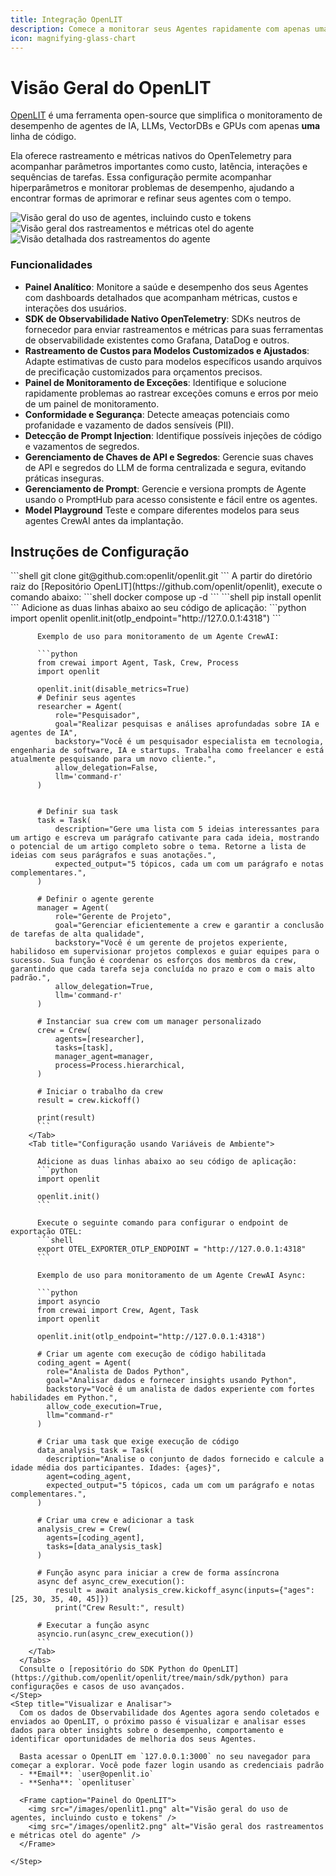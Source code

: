 ```yaml
---
title: Integração OpenLIT
description: Comece a monitorar seus Agentes rapidamente com apenas uma linha de código usando OpenTelemetry.
icon: magnifying-glass-chart
---
```


# Visão Geral do OpenLIT

[OpenLIT](https://github.com/openlit/openlit?src=crewai-docs) é uma ferramenta open-source que simplifica o monitoramento de desempenho de agentes de IA, LLMs, VectorDBs e GPUs com apenas **uma** linha de código.

Ela oferece rastreamento e métricas nativos do OpenTelemetry para acompanhar parâmetros importantes como custo, latência, interações e sequências de tarefas.
Essa configuração permite acompanhar hiperparâmetros e monitorar problemas de desempenho, ajudando a encontrar formas de aprimorar e refinar seus agentes com o tempo.

<Frame caption="Painel do OpenLIT">
  <img src="/images/openlit1.png" alt="Visão geral do uso de agentes, incluindo custo e tokens" />
  <img src="/images/openlit2.png" alt="Visão geral dos rastreamentos e métricas otel do agente" />
  <img src="/images/openlit3.png" alt="Visão detalhada dos rastreamentos do agente" />
</Frame>

### Funcionalidades

- **Painel Analítico**: Monitore a saúde e desempenho dos seus Agentes com dashboards detalhados que acompanham métricas, custos e interações dos usuários.
- **SDK de Observabilidade Nativo OpenTelemetry**: SDKs neutros de fornecedor para enviar rastreamentos e métricas para suas ferramentas de observabilidade existentes como Grafana, DataDog e outros.
- **Rastreamento de Custos para Modelos Customizados e Ajustados**: Adapte estimativas de custo para modelos específicos usando arquivos de precificação customizados para orçamentos precisos.
- **Painel de Monitoramento de Exceções**: Identifique e solucione rapidamente problemas ao rastrear exceções comuns e erros por meio de um painel de monitoramento.
- **Conformidade e Segurança**: Detecte ameaças potenciais como profanidade e vazamento de dados sensíveis (PII).
- **Detecção de Prompt Injection**: Identifique possíveis injeções de código e vazamentos de segredos.
- **Gerenciamento de Chaves de API e Segredos**: Gerencie suas chaves de API e segredos do LLM de forma centralizada e segura, evitando práticas inseguras.
- **Gerenciamento de Prompt**: Gerencie e versiona prompts de Agente usando o PromptHub para acesso consistente e fácil entre os agentes.
- **Model Playground** Teste e compare diferentes modelos para seus agentes CrewAI antes da implantação.

## Instruções de Configuração

<Steps>
    <Step title="Implantar o OpenLIT">
      <Steps>
        <Step title="Clonar o Repositório do OpenLIT">
          ```shell
          git clone git@github.com:openlit/openlit.git
          ```
        </Step>
        <Step title="Iniciar o Docker Compose">
          A partir do diretório raiz do [Repositório OpenLIT](https://github.com/openlit/openlit), execute o comando abaixo:
          ```shell
          docker compose up -d
          ```
        </Step>
      </Steps>
    </Step>
    <Step title="Instalar o SDK OpenLIT">
      ```shell
      pip install openlit
      ```
    </Step>
    <Step title="Inicializar o OpenLIT em Sua Aplicação">
      Adicione as duas linhas abaixo ao seu código de aplicação:
      <Tabs>
        <Tab title="Configuração usando argumentos de função">
          ```python
          import openlit
          openlit.init(otlp_endpoint="http://127.0.0.1:4318")
          ```
          
          Exemplo de uso para monitoramento de um Agente CrewAI:
    
          ```python
          from crewai import Agent, Task, Crew, Process
          import openlit

          openlit.init(disable_metrics=True)
          # Definir seus agentes
          researcher = Agent(
              role="Pesquisador",
              goal="Realizar pesquisas e análises aprofundadas sobre IA e agentes de IA",
              backstory="Você é um pesquisador especialista em tecnologia, engenharia de software, IA e startups. Trabalha como freelancer e está atualmente pesquisando para um novo cliente.",
              allow_delegation=False,
              llm='command-r'
          )


          # Definir sua task
          task = Task(
              description="Gere uma lista com 5 ideias interessantes para um artigo e escreva um parágrafo cativante para cada ideia, mostrando o potencial de um artigo completo sobre o tema. Retorne a lista de ideias com seus parágrafos e suas anotações.",
              expected_output="5 tópicos, cada um com um parágrafo e notas complementares.",
          )

          # Definir o agente gerente
          manager = Agent(
              role="Gerente de Projeto",
              goal="Gerenciar eficientemente a crew e garantir a conclusão de tarefas de alta qualidade",
              backstory="Você é um gerente de projetos experiente, habilidoso em supervisionar projetos complexos e guiar equipes para o sucesso. Sua função é coordenar os esforços dos membros da crew, garantindo que cada tarefa seja concluída no prazo e com o mais alto padrão.",
              allow_delegation=True,
              llm='command-r'
          )

          # Instanciar sua crew com um manager personalizado
          crew = Crew(
              agents=[researcher],
              tasks=[task],
              manager_agent=manager,
              process=Process.hierarchical,
          )

          # Iniciar o trabalho da crew
          result = crew.kickoff()

          print(result)
          ```
        </Tab>
        <Tab title="Configuração usando Variáveis de Ambiente">

          Adicione as duas linhas abaixo ao seu código de aplicação:
          ```python
          import openlit

          openlit.init()
          ```

          Execute o seguinte comando para configurar o endpoint de exportação OTEL:
          ```shell
          export OTEL_EXPORTER_OTLP_ENDPOINT = "http://127.0.0.1:4318"
          ```

          Exemplo de uso para monitoramento de um Agente CrewAI Async:

          ```python
          import asyncio
          from crewai import Crew, Agent, Task
          import openlit

          openlit.init(otlp_endpoint="http://127.0.0.1:4318")

          # Criar um agente com execução de código habilitada
          coding_agent = Agent(
            role="Analista de Dados Python",
            goal="Analisar dados e fornecer insights usando Python",
            backstory="Você é um analista de dados experiente com fortes habilidades em Python.",
            allow_code_execution=True,
            llm="command-r"
          )

          # Criar uma task que exige execução de código
          data_analysis_task = Task(
            description="Analise o conjunto de dados fornecido e calcule a idade média dos participantes. Idades: {ages}",
            agent=coding_agent,
            expected_output="5 tópicos, cada um com um parágrafo e notas complementares.",
          )

          # Criar uma crew e adicionar a task
          analysis_crew = Crew(
            agents=[coding_agent],
            tasks=[data_analysis_task]
          )

          # Função async para iniciar a crew de forma assíncrona
          async def async_crew_execution():
              result = await analysis_crew.kickoff_async(inputs={"ages": [25, 30, 35, 40, 45]})
              print("Crew Result:", result)

          # Executar a função async
          asyncio.run(async_crew_execution())
          ```
        </Tab>
      </Tabs>
      Consulte o [repositório do SDK Python do OpenLIT](https://github.com/openlit/openlit/tree/main/sdk/python) para configurações e casos de uso avançados.
    </Step>
    <Step title="Visualizar e Analisar">
      Com os dados de Observabilidade dos Agentes agora sendo coletados e enviados ao OpenLIT, o próximo passo é visualizar e analisar esses dados para obter insights sobre o desempenho, comportamento e identificar oportunidades de melhoria dos seus Agentes.

      Basta acessar o OpenLIT em `127.0.0.1:3000` no seu navegador para começar a explorar. Você pode fazer login usando as credenciais padrão
      - **Email**: `user@openlit.io`
      - **Senha**: `openlituser`
      
      <Frame caption="Painel do OpenLIT">
        <img src="/images/openlit1.png" alt="Visão geral do uso de agentes, incluindo custo e tokens" />
        <img src="/images/openlit2.png" alt="Visão geral dos rastreamentos e métricas otel do agente" />
      </Frame>

    </Step>
</Steps>